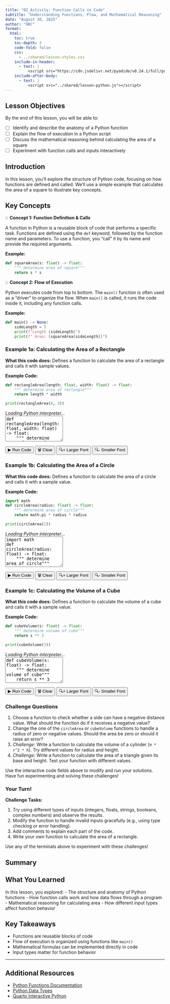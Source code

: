 ```yaml
---
title: "02_Activity: Function Calls in Code"
subtitle: "Understanding Functions, Flow, and Mathematical Reasoning"
date: "August 30, 2025"
author: "OBC"
format: 
  html:
    toc: true
    toc-depth: 3
    code-fold: false
    css: 
      - ../shared/lesson-styles.css
    include-in-header:
      - text: |
          <script src="https://cdn.jsdelivr.net/pyodide/v0.24.1/full/pyodide.js"></script>
    include-after-body:
      - text: |
          <script src="../shared/lesson-python.js"></script>
---
```


::: {.callout-note icon="🎯"}

## Lesson Objectives

By the end of this lesson, you will be able to:

- [ ] Identify and describe the anatomy of a Python function
- [ ] Explain the flow of execution in a Python script
- [ ] Discuss the mathematical reasoning behind calculating the area of a square
- [ ] Experiment with function calls and inputs interactively
:::

## Introduction

In this lesson, you'll explore the structure of Python code, focusing on how functions are defined and called. We'll use a simple example that calculates the area of a square to illustrate key concepts.

## Key Concepts

::: {.lesson-concept}
::: {.concept-title}
💡 **Concept 1: Function Definition & Calls**
:::
A function in Python is a reusable block of code that performs a specific task. Functions are defined using the `def` keyword, followed by the function name and parameters. To use a function, you "call" it by its name and provide the required arguments.

**Example:**
```python
def squareArea(s: float) -> float:
    """ determine area of square"""
    return s * s
```
:::

::: {.lesson-concept}
::: {.concept-title}
💡 **Concept 2: Flow of Execution**
:::
Python executes code from top to bottom. The `main()` function is often used as a "driver" to organize the flow. When `main()` is called, it runs the code inside it, including any function calls.

**Example:**
```python
def main() -> None:
    sideLength = 5
    print(f"Length {sideLength}")
    print(f" Area: {squareArea(sideLength)}")
```
:::


### Example 1a: Calculating the Area of a Rectangle

::: {.code-explanation}
**What this code does:** Defines a function to calculate the area of a rectangle and calls it with sample values.
:::

**Example Code:**
```python
def rectangleArea(length: float, width: float) -> float:
    """ determine area of rectangle"""
    return length * width

print(rectangleArea(6, 3))
```

<div id="lesson-terminal-1" class="lesson-terminal">
  <div class="python-prompt">>>> </div>
  <div style="color: var(--golden-yellow); font-style: italic;">Loading Python interpreter...</div>
</div>

<textarea id="lesson-input-1" class="lesson-input" rows="5" placeholder="# Copy the code above or write your own...">def rectangleArea(length: float, width: float) -> float:
    """ determine area of rectangle"""
    return length * width

print(rectangleArea(6, 3))
</textarea>

<div class="lesson-buttons">
  <button onclick="runLessonCode(1)" class="run-btn">▶ Run Code</button>
  <button onclick="clearLessonTerminal(1)" class="clear-btn">🗑 Clear</button>
  <button onclick="increaseFontSize()" class="example-btn">🔍+ Larger Font</button>
  <button onclick="decreaseFontSize()" class="example-btn">🔍- Smaller Font</button>
</div>

### Example 1b: Calculating the Area of a Circle

::: {.code-explanation}
**What this code does:** Defines a function to calculate the area of a circle and calls it with a sample value.
:::

**Example Code:**
```python
import math
def circleArea(radius: float) -> float:
    """ determine area of circle"""
    return math.pi * radius * radius

print(circleArea(2))
```

<div id="lesson-terminal-2" class="lesson-terminal">
  <div class="python-prompt">>>> </div>
  <div style="color: var(--golden-yellow); font-style: italic;">Loading Python interpreter...</div>
</div>

<textarea id="lesson-input-2" class="lesson-input" rows="6" placeholder="# Copy the code above or write your own...">import math
def circleArea(radius: float) -> float:
    """ determine area of circle"""
    return math.pi * radius * radius

print(circleArea(2))
</textarea>
<div class="lesson-buttons">
  <button onclick="runLessonCode(2)" class="run-btn">▶ Run Code</button>
  <button onclick="clearLessonTerminal(2)" class="clear-btn">🗑 Clear</button>
  <button onclick="increaseFontSize()" class="example-btn">🔍+ Larger Font</button>
  <button onclick="decreaseFontSize()" class="example-btn">🔍- Smaller Font</button>
</div>

### Example 1c: Calculating the Volume of a Cube

::: {.code-explanation}
**What this code does:** Defines a function to calculate the volume of a cube and calls it with a sample value.
:::

**Example Code:**
```python
def cubeVolume(s: float) -> float:
    """ determine volume of cube"""
    return s ** 3

print(cubeVolume(3))
```

<div id="lesson-terminal-3" class="lesson-terminal">
  <div class="python-prompt">>>> </div>
  <div style="color: var(--golden-yellow); font-style: italic;">Loading Python interpreter...</div>
</div>

<textarea id="lesson-input-3" class="lesson-input" rows="5" placeholder="# Copy the code above or write your own...">
def cubeVolume(s: float) -> float:
    """ determine volume of cube"""
    return s ** 3

print(cubeVolume(3))
</textarea>

<div class="lesson-buttons">
  <button onclick="runLessonCode(3)" class="run-btn">▶ Run Code</button>
  <button onclick="clearLessonTerminal(3)" class="clear-btn">🗑 Clear</button>
  <button onclick="increaseFontSize()" class="example-btn">🔍+ Larger Font</button>
  <button onclick="decreaseFontSize()" class="example-btn">🔍- Smaller Font</button>
</div>

### Challenge Questions

1. Choose a function to check whether a side can have a negative distance value. What should the function do if it receives a negative value?
2. Change the one of the `circleArea` or `cubeVolume` functions to handle a radius of zero or negative values. Should the area be zero or should it raise an error?
3. *Challenge*: Write a function to calculate the volume of a cylinder (`π * r^2 * h`). Try different values for radius and height.
4. *Challenge*: Write a function to calculate the area of a triangle given its base and height. Test your function with different values.

Use the interactive code fields above to modify and run your solutions. Have fun experimenting and solving these challenges!

### Your Turn!

::: {.challenge-box}
**Challenge Tasks:**

1. Try using different types of inputs (integers, floats, strings, booleans, complex numbers) and observe the results.
2. Modify the function to handle invalid inputs gracefully (e.g., using type checking or error handling).
3. Add comments to explain each part of the code.
4. Write your own function to calculate the area of a rectangle.

Use any of the terminals above to experiment with these challenges!
:::

## Summary

::: {.callout-tip icon="✅"}
## What You Learned

In this lesson, you explored:
- The structure and anatomy of Python functions
- How function calls work and how data flows through a program
- Mathematical reasoning for calculating area
- How different input types affect function behavior
:::

## Key Takeaways

- Functions are reusable blocks of code
- Flow of execution is organized using functions like `main()`
- Mathematical formulas can be implemented directly in code
- Input types matter for function behavior

---

::: {.callout-note icon="📖"}
## Additional Resources
- [Python Functions Documentation](https://docs.python.org/3/tutorial/controlflow.html#defining-functions)
- [Python Data Types](https://docs.python.org/3/library/stdtypes.html)
- [Quarto Interactive Python](https://quarto.org/docs/tools/python.html)
:::
